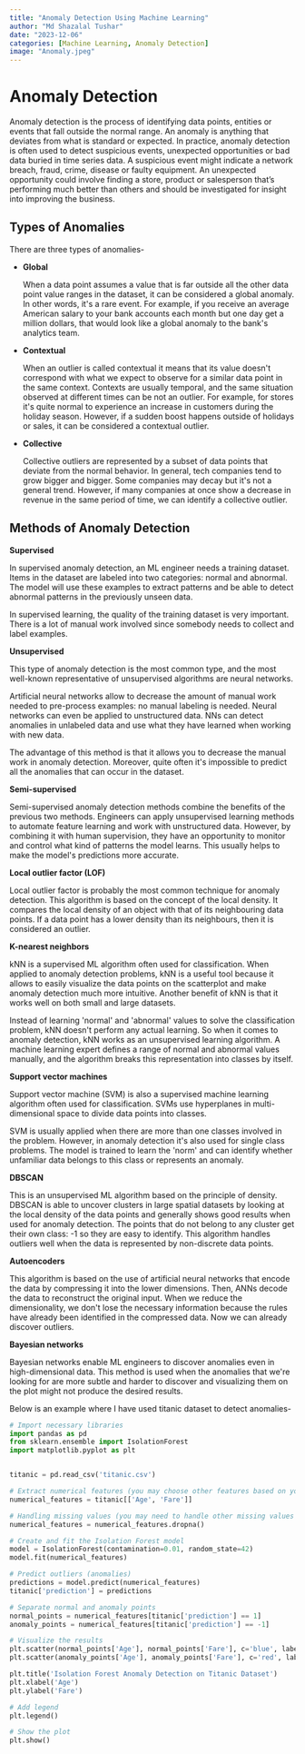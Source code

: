 ```yaml
---
title: "Anomaly Detection Using Machine Learning"
author: "Md Shazalal Tushar"
date: "2023-12-06"
categories: [Machine Learning, Anomaly Detection]
image: "Anomaly.jpeg"
---
```


# **Anomaly Detection**

Anomaly detection is the process of identifying data points, entities or events that fall outside the normal range. An anomaly is anything that deviates from what is standard or expected. In practice, anomaly detection is often used to detect suspicious events, unexpected opportunities or bad data buried in time series data. A suspicious event might indicate a network breach, fraud, crime, disease or faulty equipment. An unexpected opportunity could involve finding a store, product or salesperson that's performing much better than others and should be investigated for insight into improving the business.

## **Types of Anomalies**

There are three types of anomalies-

-   **Global**

    When a data point assumes a value that is far outside all the other data point value ranges in the dataset, it can be considered a global anomaly. In other words, it\'s a rare event. For example, if you receive an average American salary to your bank accounts each month but one day get a million dollars, that would look like a global anomaly to the bank\'s analytics team.

-   **Contextual**

    When an outlier is called contextual it means that its value doesn\'t correspond with what we expect to observe for a similar data point in the same context. Contexts are usually temporal, and the same situation observed at different times can be not an outlier. For example, for stores it\'s quite normal to experience an increase in customers during the holiday season. However, if a sudden boost happens outside of holidays or sales, it can be considered a contextual outlier.

-   **Collective**

    Collective outliers are represented by a subset of data points that deviate from the normal behavior. In general, tech companies tend to grow bigger and bigger. Some companies may decay but it\'s not a general trend. However, if many companies at once show a decrease in revenue in the same period of time, we can identify a collective outlier.

## **Methods of Anomaly Detection**

**Supervised**

In supervised anomaly detection, an ML engineer needs a training dataset. Items in the dataset are labeled into two categories: normal and abnormal. The model will use these examples to extract patterns and be able to detect abnormal patterns in the previously unseen data.

In supervised learning, the quality of the training dataset is very important. There is a lot of manual work involved since somebody needs to collect and label examples.

**Unsupervised**

This type of anomaly detection is the most common type, and the most well-known representative of unsupervised algorithms are neural networks.

Artificial neural networks allow to decrease the amount of manual work needed to pre-process examples: no manual labeling is needed. Neural networks can even be applied to unstructured data. NNs can detect anomalies in unlabeled data and use what they have learned when working with new data.

The advantage of this method is that it allows you to decrease the manual work in anomaly detection. Moreover, quite often it\'s impossible to predict all the anomalies that can occur in the dataset.

**Semi-supervised**

Semi-supervised anomaly detection methods combine the benefits of the previous two methods. Engineers can apply unsupervised learning methods to automate feature learning and work with unstructured data. However, by combining it with human supervision, they have an opportunity to monitor and control what kind of patterns the model learns. This usually helps to make the model\'s predictions more accurate.

**Local outlier factor (LOF)**

Local outlier factor is probably the most common technique for anomaly detection. This algorithm is based on the concept of the local density. It compares the local density of an object with that of its neighbouring data points. If a data point has a lower density than its neighbours, then it is considered an outlier.

**K-nearest neighbors**

kNN is a supervised ML algorithm often used for classification. When applied to anomaly detection problems, kNN is a useful tool because it allows to easily visualize the data points on the scatterplot and make anomaly detection much more intuitive. Another benefit of kNN is that it works well on both small and large datasets.

Instead of learning \'normal\' and \'abnormal\' values to solve the classification problem, kNN doesn\'t perform any actual learning. So when it comes to anomaly detection, kNN works as an unsupervised learning algorithm. A machine learning expert defines a range of normal and abnormal values manually, and the algorithm breaks this representation into classes by itself.

**Support vector machines**

Support vector machine (SVM) is also a supervised machine learning algorithm often used for classification. SVMs use hyperplanes in multi-dimensional space to divide data points into classes.

SVM is usually applied when there are more than one classes involved in the problem. However, in anomaly detection it\'s also used for single class problems. The model is trained to learn the \'norm\' and can identify whether unfamiliar data belongs to this class or represents an anomaly.

**DBSCAN**

This is an unsupervised ML algorithm based on the principle of density. DBSCAN is able to uncover clusters in large spatial datasets by looking at the local density of the data points and generally shows good results when used for anomaly detection. The points that do not belong to any cluster get their own class: -1 so they are easy to identify. This algorithm handles outliers well when the data is represented by non-discrete data points.

**Autoencoders**

This algorithm is based on the use of artificial neural networks that encode the data by compressing it into the lower dimensions. Then, ANNs decode the data to reconstruct the original input. When we reduce the dimensionality, we don\'t lose the necessary information because the rules have already been identified in the compressed data. Now we can already discover outliers.

**Bayesian networks**

Bayesian networks enable ML engineers to discover anomalies even in high-dimensional data. This method is used when the anomalies that we\'re looking for are more subtle and harder to discover and visualizing them on the plot might not produce the desired results.

Below is an example where I have used titanic dataset to detect anomalies-

```python
# Import necessary libraries
import pandas as pd
from sklearn.ensemble import IsolationForest
import matplotlib.pyplot as plt


titanic = pd.read_csv('titanic.csv')

# Extract numerical features (you may choose other features based on your requirement)
numerical_features = titanic[['Age', 'Fare']]

# Handling missing values (you may need to handle other missing values based on your dataset)
numerical_features = numerical_features.dropna()

# Create and fit the Isolation Forest model
model = IsolationForest(contamination=0.01, random_state=42)
model.fit(numerical_features)

# Predict outliers (anomalies)
predictions = model.predict(numerical_features)
titanic['prediction'] = predictions

# Separate normal and anomaly points
normal_points = numerical_features[titanic['prediction'] == 1]
anomaly_points = numerical_features[titanic['prediction'] == -1]

# Visualize the results
plt.scatter(normal_points['Age'], normal_points['Fare'], c='blue', label='Normal', alpha=0.7)
plt.scatter(anomaly_points['Age'], anomaly_points['Fare'], c='red', label='Anomaly', alpha=0.7)

plt.title('Isolation Forest Anomaly Detection on Titanic Dataset')
plt.xlabel('Age')
plt.ylabel('Fare')

# Add legend
plt.legend()

# Show the plot
plt.show()


```
